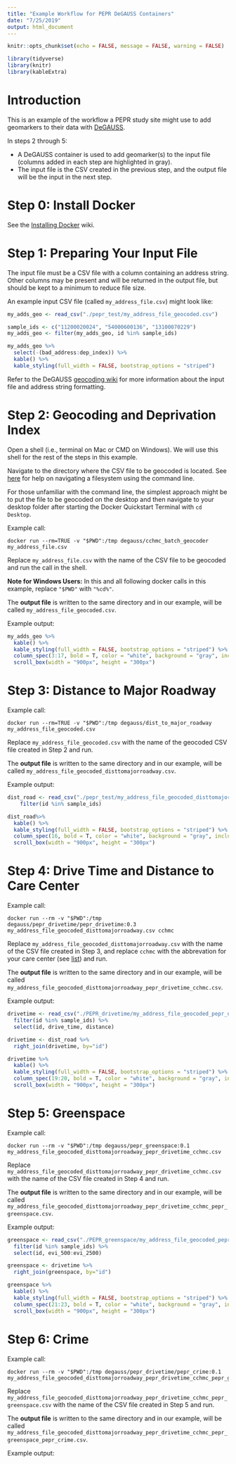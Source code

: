 ```yaml
---
title: "Example Workflow for PEPR DeGAUSS Containers"
date: "7/25/2019"
output: html_document
---
```


```r
knitr::opts_chunk$set(echo = FALSE, message = FALSE, warning = FALSE)
```

```r
library(tidyverse)
library(knitr)
library(kableExtra)
```

# Introduction

This is an example of the workflow a PEPR study site might use to add geomarkers to their data with [DeGAUSS](https://github.com/cole-brokamp/DeGAUSS). 

In steps 2 through 5: 

+ A DeGAUSS container is used to add geomarker(s) to the input file (columns added in each step are highlighted in gray).
+ The input file is the CSV created in the previous step, and the output file will be the input in the next step.

# Step 0: Install Docker

See the [Installing Docker](https://github.com/cole-brokamp/DeGAUSS/wiki/Installing-Docker) wiki.

# Step 1: Preparing Your Input File

The input file must be a CSV file with a column containing an address string. Other columns may be present and will be returned in the output file, but should be kept to a minimum to reduce file size.

An example input CSV file (called `my_address_file.csv`) might look like:

```r
my_adds_geo <- read_csv("./pepr_test/my_address_file_geocoded.csv")

sample_ids <- c("11200020024", "54000600136", "13100070229")
my_adds_geo <- filter(my_adds_geo, id %in% sample_ids)

my_adds_geo %>% 
  select(-(bad_address:dep_index)) %>% 
  kable() %>% 
  kable_styling(full_width = FALSE, bootstrap_options = "striped")
```

Refer to the DeGAUSS [geocoding wiki](https://github.com/cole-brokamp/DeGAUSS/wiki/Geocoding-with-DeGAUSS) for more information about the input file and address string formatting.

# Step 2: Geocoding and Deprivation Index

Open a shell (i.e., terminal on Mac or CMD on Windows). We will use this shell for the rest of the steps in this example.

Navigate to the directory where the CSV file to be geocoded is located. See [here](http://linuxcommand.org/lc3_lts0020.php) for help on navigating a filesystem using the command line.

For those unfamiliar with the command line, the simplest approach might be to put the file to be geocoded on the desktop and then navigate to your desktop folder after starting the Docker Quickstart Terminal with `cd Desktop`.

Example call:

```
docker run --rm=TRUE -v "$PWD":/tmp degauss/cchmc_batch_geocoder my_address_file.csv
```

Replace `my_address_file.csv` with the name of the CSV file to be geocoded and run the call in the shell.

**Note for Windows Users:** In this and all following docker calls in this example, replace `"$PWD"` with `"%cd%"`.

The **output file** is written to the same directory and in our example, will be called `my_address_file_geocoded.csv`.

Example output:

```r
my_adds_geo %>% 
  kable() %>% 
  kable_styling(full_width = FALSE, bootstrap_options = "striped") %>% 
  column_spec(3:17, bold = T, color = "white", background = "gray", include_thead = TRUE) %>% 
  scroll_box(width = "900px", height = "300px")
```

# Step 3: Distance to Major Roadway

Example call:

```
docker run --rm=TRUE -v "$PWD":/tmp degauss/dist_to_major_roadway my_address_file_geocoded.csv
```

Replace `my_address_file_geocoded.csv` with the name of the geocoded CSV file created in Step 2 and run.

The **output file** is written to the same directory and in our example, will be called `my_address_file_geocoded_disttomajorroadway.csv`.

Example output:

```r
dist_road <- read_csv("./pepr_test/my_address_file_geocoded_disttomajorroadway.csv") %>% 
    filter(id %in% sample_ids)

dist_road%>% 
  kable() %>% 
  kable_styling(full_width = FALSE, bootstrap_options = "striped") %>% 
  column_spec(16, bold = T, color = "white", background = "gray", include_thead = TRUE) %>% 
  scroll_box(width = "900px", height = "300px")
```

# Step 4: Drive Time and Distance to Care Center

Example call: 

```
docker run --rm -v "$PWD":/tmp degauss/pepr_drivetime/pepr_drivetime:0.3 my_address_file_geocoded_disttomajorroadway.csv cchmc
```

Replace `my_address_file_geocoded_disttomajorroadway.csv` with the name of the CSV file created in Step 3, and replace `cchmc` with the abbrevation for your care center (see [list](https://github.com/cole-brokamp/PEPR_drivetime)) and run.

The **output file** is written to the same directory and in our example, will be called `my_address_file_geocoded_disttomajorroadway_pepr_drivetime_cchmc.csv`.

Example output:

```r
drivetime <- read_csv("./PEPR_drivetime/my_address_file_geocoded_pepr_drivetime_cchmc.csv") %>% 
  filter(id %in% sample_ids) %>% 
  select(id, drive_time, distance)

drivetime <- dist_road %>% 
  right_join(drivetime, by="id")

drivetime %>% 
  kable() %>% 
  kable_styling(full_width = FALSE, bootstrap_options = "striped") %>% 
  column_spec(19:20, bold = T, color = "white", background = "gray", include_thead = TRUE) %>% 
  scroll_box(width = "900px", height = "300px")
```

# Step 5: Greenspace

Example call: 

```
docker run --rm -v "$PWD":/tmp degauss/pepr_greenspace:0.1 my_address_file_geocoded_disttomajorroadway_pepr_drivetime_cchmc.csv
```

Replace `my_address_file_geocoded_disttomajorroadway_pepr_drivetime_cchmc.csv` with the name of the CSV file created in Step 4 and run.

The **output file** is written to the same directory and in our example, will be called `my_address_file_geocoded_disttomajorroadway_pepr_drivetime_cchmc_pepr_greenspace.csv`.

Example output:

```r
greenspace <- read_csv("./PEPR_greenspace/my_address_file_geocoded_pepr_greenspace.csv") %>% 
  filter(id %in% sample_ids) %>% 
  select(id, evi_500:evi_2500)

greenspace <- drivetime %>% 
  right_join(greenspace, by="id")

greenspace %>% 
  kable() %>% 
  kable_styling(full_width = FALSE, bootstrap_options = "striped") %>% 
  column_spec(21:23, bold = T, color = "white", background = "gray", include_thead = TRUE) %>% 
  scroll_box(width = "900px", height = "300px")
```

# Step 6: Crime

Example call: 

```
docker run --rm -v "$PWD":/tmp degauss/pepr_drivetime/pepr_crime:0.1 my_address_file_geocoded_disttomajorroadway_pepr_drivetime_cchmc_pepr_greenspace.csv
```

Replace `my_address_file_geocoded_disttomajorroadway_pepr_drivetime_cchmc_pepr_greenspace.csv` with the name of the CSV file created in Step 5 and run.

The **output file** is written to the same directory and in our example, will be called `my_address_file_geocoded_disttomajorroadway_pepr_drivetime_cchmc_pepr_greenspace_pepr_crime.csv`.

Example output:


